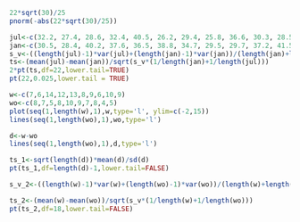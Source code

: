 ```r
22*sqrt(30)/25
pnorm(-abs(22*sqrt(30)/25))
```

```r
jul<-c(32.2, 27.4, 28.6, 32.4, 40.5, 26.2, 29.4, 25.8, 36.6, 30.3, 28.5, 32.0)
jan<-c(30.5, 28.4, 40.2, 37.6, 36.5, 38.8, 34.7, 29.5, 29.7, 37.2, 41.5, 37.0)
s_v<-((length(jul)-1)*var(jul)+(length(jan)-1)*var(jan))/(length(jan)+length(jul)-2)
ts<-(mean(jul)-mean(jan))/sqrt(s_v*(1/length(jan)+1/length(jul)))
2*pt(ts,df=22,lower.tail=TRUE)
pt(22,0.025,lower.tail = TRUE)
```

```r
w<-c(7,6,14,12,13,8,9,6,10,9)
wo<-c(8,7,5,8,10,9,7,8,4,5)
plot(seq(1,length(w),1),w,type='l', ylim=c(-2,15))
lines(seq(1,length(wo),1),wo,type='l')

d<-w-wo
lines(seq(1,length(wo),1),d,type='l')

ts_1<-sqrt(length(d))*mean(d)/sd(d)
pt(ts_1,df=length(d)-1,lower.tail=FALSE)

s_v_2<-((length(w)-1)*var(w)+(length(wo)-1)*var(wo))/(length(w)+length(wo)-2)

ts_2<-(mean(w)-mean(wo))/sqrt(s_v*(1/length(w)+1/length(wo)))
pt(ts_2,df=18,lower.tail=FALSE)
```

